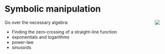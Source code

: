 # Symbolic manipulation

<div style="float:right;">[![](www/icons/edit.png)](https://github.com/ProjectMOSAIC/MOSAIC-Calculus/blob/main/Preliminaries/02-notation.Rmd)</div>


Go over the necessary algebra:

- Finding the zero-crossing of a straight-line function
- exponentials and logarithms
- power-law
- sinusoids
